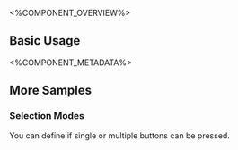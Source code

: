 
<%COMPONENT_OVERVIEW%>

## Basic Usage
<Basic />

<%COMPONENT_METADATA%>

## More Samples

### Selection Modes
You can define if single or multiple buttons can be pressed.

<SelectionModes />